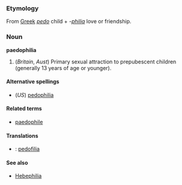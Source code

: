 ===Etymology===
From [[Greek]] ''[[pedo]]'' child + ''-[[philia]]'' love or friendship.

===Noun===
'''paedophilia'''

# (''Britain'', ''Aust'') Primary sexual attraction to prepubescent children (generally 13 years of age or younger).

====Alternative spellings====
*(''US'') [[pedophilia]]

====Related terms====
*[[paedophile]]

====Translations==== 
*{{msg:fi}}: [[pedofilia]]

====See also====
*[[Hebephilia]]